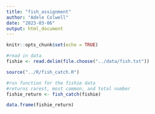 ```yaml
---
title: "fish_assignment"
author: "Adele Colwell"
date: "2023-03-06"
output: html_document
---
```


```r
knitr::opts_chunk$set(echo = TRUE)
```

```r
#read in data
fishie <- read.delim(file.choose("../data/fish.txt"))
```

```r
source("../R/fish_catch.R")
```


```r
#run function for the fishie data 
#returns rarest, most common, and total number 
fishie_return <- fish_catch(fishie)

data.frame(fishie_return)
```

